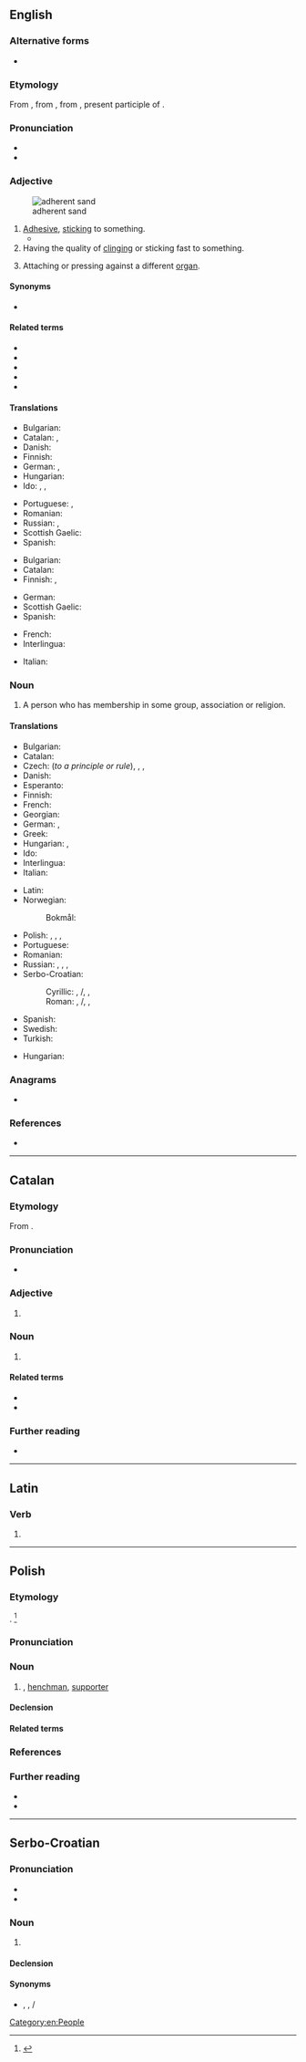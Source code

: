 {{also|adhérent|adhèrent}}
==English==

===Alternative forms===
* {{l|en|adhærent}} {{qualifier|archaic}}

===Etymology===
From {{inh|en|enm|adherent}}, from {{der|en|fro|adherent}}, from {{der|en|la|adhaerēns}}, present participle of {{m|la|adhaereō|t=to stick to, cling}}.

===Pronunciation===
* {{IPA|en|/ædˈ(h)ɪəɹənt/|/əd-/}}
* {{audio|en|en-us-adherent.ogg|Audio (US)}}

===Adjective===
{{en-adj}}
[[File:Phe, Mueang Rayong District, Rayong, Thailand - panoramio - Pinochet68.jpg|thumb|adherent sand]]

# [[adhesive|Adhesive]], [[stick]]ing to something.
#* {{quote-book|en|1738|Alexander Pope|Imitations of Horace|section=Book II, Epistle II|passage=Close to the cliff with both his hands he clung <br/>And stuck '''adherent''', and suspended hung.}}
# Having the quality of [[cling]]ing or sticking fast to something.
# {{lb|en|botany}} Attaching or pressing against a different [[organ]].

====Synonyms====
* {{l|en|adhering}}

====Related terms====
* {{l|en|adhere}}
* {{l|en|adherence}}
* {{l|en|adhesive}}
* {{l|en|coherent}}
* {{l|en|inherent}}

====Translations====
{{trans-top|adhesive}}
* Bulgarian: {{t+|bg|лепкав}}
* Catalan: {{t|ca|adherent}}, {{t+|ca|adhesiu}}
* Danish: {{t|da|klæbende}}
* Finnish: {{t|fi|kiinnittyvä}}
* German: {{t+|de|klebend}}, {{t+|de|anhaftend}}
* Hungarian: {{t+|hu|ragadós}}
* Ido: {{t+|io|adheranta}}, {{t+|io|adherema}}, {{t+|io|adheriva}}
{{trans-mid}}
* Portuguese: {{t+|pt|aderente}}, {{t+|pt|adesivo}}
* Romanian: {{t+|ro|aderent|m}}
* Russian: {{t+|ru|кле́йкий}}, {{t+|ru|ли́пкий}}
* Scottish Gaelic: {{t|gd|leanmhainn}}
* Spanish: {{t+|es|adhesivo}}
{{trans-bottom}}

{{trans-top|that has the quality of clinging}}
* Bulgarian: {{t+|bg|прилепнал}}
* Catalan: {{t|ca|adherent|m|f}}
* Finnish: {{t|fi|adherentti}}, {{t+|fi|tarttuva}}
{{trans-mid}}
* German: {{t+|de|anhängend}}
* Scottish Gaelic: {{t|gd|leanmhainn}}
* Spanish: {{t+|es|adherente}}
{{trans-bottom}}

{{checktrans-top}}
* French: {{t+check|fr|adhérent}}
* Interlingua: {{t-check|ia|adherente}}
{{trans-mid}}
* Italian: {{t+check|it|aderente}}
{{trans-bottom}}

===Noun===
{{en-noun}}

# A person who has membership in some group, association or religion.

====Translations====
{{trans-top|a person who has membership in some group}}
* Bulgarian: {{t+|bg|привърженик}}
* Catalan: {{t|ca|adherent|m|f}}
* Czech: {{t+|cs|příznivec|m}} (''to a principle or rule''), {{t+|cs|stoupenec|m}}, {{t+|cs|člen}}, {{t+|cs|přívrženec|m}}
* Danish: {{t|da|anhænger|c}}
* Esperanto: {{t+|eo|adepto}}
* Finnish: {{t+|fi|jäsen}}
* French: {{t+|fr|adhérent}}
* Georgian: {{t|ka|მომხრე}}
* German: {{t+|de|Mitglied|n}}, {{t+|de|Anhänger|m}}
* Greek: {{t+|el|οπαδός|m}}
* Hungarian: {{t+|hu|tag}}, {{t+|hu|követő}}
* Ido: {{t+|io|adheranto}}
* Interlingua: {{t|ia|adherente}}
* Italian: {{t+|it|aderente}}
{{trans-mid}}
* Latin: {{t|la|sectātor|m}}
* Norwegian:
*: Bokmål: {{t+|nb|tilhenger}}
* Polish: {{t+|pl|poplecznik|m}}, {{t|pl|popleczniczka|f}}, {{t+|pl|stronnik|m}}, {{t|pl|stronniczka|f}}
* Portuguese: {{t+|pt|aderente|m|f}}
* Romanian: {{t+|ro|aderent|m}}
* Russian: {{t+|ru|приве́рженец|m}}, {{t+|ru|приве́рженка|f}}, {{t+|ru|сторо́нник|m}}, {{t+|ru|сторо́нница|f}}
* Serbo-Croatian:
*: Cyrillic: {{t|sh|адхѐрент|m|sc=Cyrl}}, {{t|sh|сле̏дбенӣк|m|sc=Cyrl}}/{{t|sh|сље̏дбенӣк|m|sc=Cyrl}}, {{t|sh|прѝсталица|m|f|sc=Cyrl}}, {{t|sh|при̏сташа|m|sc=Cyrl}}
*: Roman: {{t+|sh|adhèrent|m}}, {{t+|sh|slȅdbenīk|m}}/{{t+|sh|sljȅdbenīk|m}}, {{t+|sh|prìstalica|m|f}}, {{t+|sh|prȉstaša|m}}
* Spanish: {{t+|es|adherente|m}}
* Swedish: {{t+|sv|anhängare|c}}
* Turkish: {{t+|tr|üye}}
{{trans-bottom}}

{{checktrans-top}}
* Hungarian: {{t+check|hu|híve}}
{{trans-mid}}
{{trans-bottom}}

===Anagrams===
* {{anagrams|en|a=adeehnrt|Renthead|anthered|hand tree|hartened|neatherd|threaden}}

===References===
* {{R:DSL|pos=n}}
[[Category:en:People]]

----

==Catalan==

===Etymology===
From {{der|ca|la|adhaerēns}}.

===Pronunciation===
* {{ca-IPA|aderént}}

===Adjective===
{{ca-adj|mf}}

# {{l|en|adherent}}

===Noun===
{{ca-noun|mf}}

# {{l|en|adherent}}

====Related terms====
* {{l|ca|adherència}}
* {{l|ca|adherir}}

===Further reading===
* {{R:IEC2}}

----

==Latin==

===Verb===
{{la-verb-form|adhērent}}

# {{inflection of|la|adhēreō||3|p|pres|actv|indc}}

----

==Polish==

===Etymology===
{{lbor|pl|la|adhaerēns}}. {{etydate|1588}}<ref>{{R:pl:SXVI|adherent|5222}}</ref>

===Pronunciation===
{{pl-p|a=LL-Q809 (pol)-ThineCupOverfloweth-adherent.wav}}

===Noun===
{{pl-noun|m-pr|f=adherentka}}

# {{lb|pl|dated|or|literary}} {{l|en|adherent}}, [[henchman]], [[supporter]]
#: {{syn|pl|poplecznik|rzecznik|stronnik|zwolennik}}
#: {{ant|pl|adwersarz|oponent|przeciwnik}}
#: {{coi|pl|polityczny '''adherent'''|a political '''adherent'''}}
#: {{coi|pl|'''adherent''' polityki|a '''supporter''' of a policy}}
#: {{coi|pl|grono '''adherentów'''|a circle of '''adherent'''}}

====Declension====
{{pl-decl-noun-m-pr}}

====Related terms====
{{col3|pl|title=noun|adherencja}}

===References===
<references/>

===Further reading===
* {{R:pl:WSJP}}
* {{R:pl:PWN}}

----

==Serbo-Croatian==

===Pronunciation===
* {{IPA|sh|/adxěrent/}}
* {{hyphenation|sh|ad|he|rent}}

===Noun===
{{sh-noun|g=m|head=adhèrent}}

# {{l|en|adherent}}

====Declension====
{{sh-decl-noun
|adhèrent|adherenti
|adherenta|adhèrenātā
|adherentu|adherentima
|adherenta|adherente
|adherente|adherenti
|adherentu|adherentima
|adherentom|adherentima
}}

====Synonyms====
* {{sense|follower}} {{l|sh|prìstalica}}, {{l|sh|prȉstaša}}, {{l|sh|slȅdbenīk}}/{{l|sh|sljȅdbenīk}}